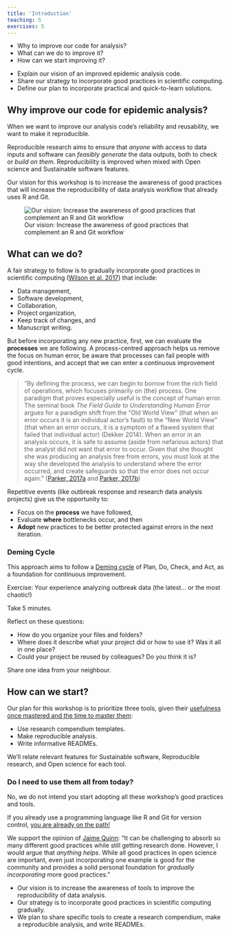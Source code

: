 ```yaml
---
title: 'Introduction'
teaching: 5
exercises: 5
---
```


:::::::::::::::::::::::::::::::::::::: questions 

- Why to improve our code for analysis?
- What can we do to improve it?
- How can we start improving it?

::::::::::::::::::::::::::::::::::::::::::::::::

::::::::::::::::::::::::::::::::::::: objectives

- Explain our vision of an improved epidemic analysis code.
- Share our strategy to incorporate good practices in scientific computing.
- Define our plan to incorporate practical and quick-to-learn solutions.

::::::::::::::::::::::::::::::::::::::::::::::::

<!-- why? What? How? Vision/strategy/plan -->

## Why improve our code for epidemic analysis?

When we want to improve our analysis code's reliability and reusability, we want to make it reproducible.

Reproducible research aims to ensure that _anyone_ with access to data inputs and software can _feasibly generate_ the data outputs, both to check or _build on them_. Reproducibility is improved when mixed with Open science and Sustainable software features.

Our vision for this workshop is to increase the awareness of good practices that will increase the reproducibility of data analysis workflow that already uses R and Git.

![Our vision: Increase the awareness of good practices that complement an R and Git workflow](fig/goal-intro.png)

## What can we do?

A fair strategy to follow is to gradually incorporate good practices in scientific computing ([Wilson et al. 2017](https://journals.plos.org/ploscompbiol/article?id=10.1371/journal.pcbi.1005510)) that include: 

- Data management, 
- Software development, 
- Collaboration, 
- Project organization, 
- Keep track of changes, and 
- Manuscript writing.

But before incorporating any new practice, first, we can evaluate the **processes** we are following. A process-centred approach helps us remove the focus on human error, be aware that processes can fail people with good intentions, and accept that we can enter a continuous improvement cycle.

> "By defining the process, we can begin to borrow from the rich field of operations,
which focuses primarily on (the) process. One paradigm that proves especially useful is
the concept of human error. The seminal book 
_The Field Guide to Understanding Human Error_ 
argues for a paradigm shift from the “Old World View” (that
when an error occurs it is an individual actor’s fault) to the “New World View”
(that when an error occurs, it is a symptom of a flawed system that failed that
individual actor) (Dekker 2014). When an error in an analysis occurs, it is safe
to assume (aside from nefarious actors) that the analyst did not want that error
to occur. Given that she thought she was producing an analysis free from errors,
you must look at the way she developed the analysis to understand where the
error occurred, and create safeguards so that the error does not occur again." ([Parker, 2017a](https://sachsmc.github.io/rpackage-workshop/opinionated-analysis-dev.pdf) and [Parker, 2017b](https://posit.co/resources/videos/opinionated-analysis-development/))

Repetitive events (like outbreak response and research data analysis projects) give us the opportunity to:

- Focus on the **process** we have followed,
- Evaluate **where** bottlenecks occur, and then
- **Adopt** new practices to be better protected against errors in the next iteration.

::::::::::::::::: callout

### Deming Cycle

This approach aims to follow a [Deming cycle](https://www.lean.org/lexicon-terms/pdca/) of Plan, Do, Check, and Act, as a foundation for continuous improvement.

:::::::::::::::::::::::::

::::::::::::::::: discussion

Exercise: Your experience analyzing outbreak data (the latest... or the most chaotic!)

Take 5 minutes.

Reflect on these questions:

- How do you organize your files and folders?
- Where does it describe what your project did or how to use it? Was it all in one place?
- Could your project be reused by colleagues? Do you think it is?

Share one idea from your neighbour.

::::::::::::::::::::::::::::

## How can we start?

Our plan for this workshop is to prioritize three tools, given their [usefulness once mastered and the time to master them](https://teachtogether.tech/en/index.html#s:motivation-authentic):

- Use research compendium templates.
- Make reproducible analysis.
- Write informative READMEs.

We'll relate relevant features for Sustainable software, Reproducible research, and Open science for each tool.

:::testimonial

### Do I need to use them all from today?

No, we do not intend you start adopting all these workshop's good practices and tools.

If you already use a programming language like R and Git for version control, [you are already on the path!](https://www.nature.com/articles/s41559-017-0160/figures/1)

We support the opinion of [Jaime Quinn](https://sorse.github.io/blog/a-reproducible-phd/): "It can be challenging to absorb so many different good practices while still getting research done. However, I would argue that _anything helps_. While all good practices in open science are important, even just incorporating one example is good for the community and provides a solid personal foundation for _gradually incorporating_ more good practices."

:::

::::::::::::::::::::::::::::::::::::: keypoints 

- Our vision is to increase the awareness of tools to improve the reproducibility of data analysis.
- Our strategy is to incorporate good practices in scientific computing gradually.
- We plan to share specific tools to create a research compendium, make a reproducible analysis, and write READMEs.

::::::::::::::::::::::::::::::::::::::::::::::::

